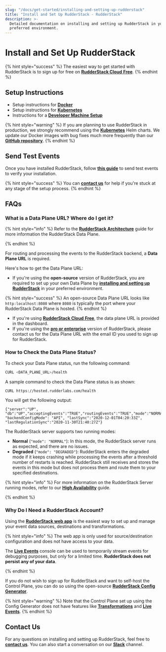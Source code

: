 ```yaml
---
slug: "/docs/get-started/installing-and-setting-up-rudderstack"
title: "Install and Set Up RudderStack - RudderStack"
description: >-
  Detailed documentation on installing and setting up RudderStack in your
  preferred environment.
---
```


# Install and Set Up RudderStack

{% hint style="success" %}
The easiest way to get started with RudderStack is to sign up for free on
[**RudderStack Cloud**
**Free**](https://app.rudderlabs.com/signup?type=freetrial).
{% endhint %}

## Setup Instructions

- Setup instructions for [**Docker**](docker.md)
- Setup instructions for [**Kubernetes**](kubernetes.md)
- Instructions for a [**Developer Machine Setup**](developer-machine-setup.md)

{% hint style="warning" %}
If you are planning to use RudderStack in production, we strongly recommend
using the [**Kubernetes**](kubernetes.md) Helm charts. We update our Docker
images with bug fixes much more frequently than our [**GitHub
repository**](https://github.com/rudderlabs/rudder-server).
{% endhint %}

## Send Test Events

Once you have installed RudderStack, follow [**this guide**](sending-test-events.md) to send test events to verify your installation.

{% hint style="success" %}
You can [**contact
us**](https://resources.rudderstack.com/join-rudderstack-slack) for help if
you're stuck at any stage of the setup process.
{% endhint %}

## FAQs

### What is a Data Plane URL? Where do I get it?

{% hint style="info" %}
Refer to the [**RudderStack Architecture**](../rudderstack-architecture.md) guide for more information the RudderStack Data Plane.

{% endhint %}

For routing and processing the events to the RudderStack backend, a **Data Plane URL** is required.

Here's how to get the Data Plane URL:

- If you're using the **open-source** version of RudderStack, you are required to set up your own Data Plane by [**installing and setting up RudderStack**](./) in your preferred environment.

{% hint style="success" %}
An open-source Data Plane URL looks like `http:localhost:8080` where `8080` is
typically the port where your RudderStack Data Plane is hosted.
{% endhint %}

- If you're using [**RudderStack Cloud** **Free**](https://app.rudderlabs.com/signup?type=freetrial), the data plane URL is provided in the dashboard.
- If you're using the [**pro or enterprise**](https://rudderstack.com/pricing) version of RudderStack, please contact us for the Data Plane URL with the email ID you used to sign up for RudderStack.

### How to Check the Data Plane Status?

To check your Data Plane status, run the following command:

```bash
CURL <DATA_PLANE_URL>/health
```

A sample command to check the Data Plane status is as shown:

```bash
CURL https://hosted.rudderlabs.com/health
```

You will get the following output:

```text
{"server":"UP", "db":"UP","acceptingEvents":"TRUE","routingEvents":"TRUE","mode":"NORMAL","goroutines":"15364", "backendConfigMode": "API", "lastSync":"2020-12-01T04:20:33Z", "lastRegulationSync":"2020-11-30T21:40:27Z"}
```

The RudderStack server supports two running modes:

- **Normal** \(`"mode": "NORMAL"`\): In this mode, the RudderStack server runs as expected, and there are no issues.
- **Degraded** \(`"mode": "DEGRADED"`\): RudderStack enters the degraded mode if it keeps crashing while processing the events after a threshold number of restarts is reached. RudderStack still receives and stores the events in this mode but does not process them and route them to your specified destinations.

{% hint style="info" %}
For more information on the RudderStack Server running modes, refer to our [**High Availability**](../../user-guides/administrators-guide/high-availability.md) guide.

{% endhint %}

### Why Do I Need a RudderStack Account?

Using the [**RudderStack web app**](https://app.rudderstack.com/) is the easiest way to set up and manage your event data sources, destinations and transformations.

{% hint style="info" %}
The web app is only used for source/destination configuration and does not have access to your data.

The [**Live Events**](../live-events.md) console can be used to temporarily stream events for debugging purposes, but only for a limited time. **RudderStack does not persist any of your data**.

{% endhint %}

If you do not wish to sign up for RudderStack and want to self-host the Control Plane, you can do so using the open-source [**RudderStack Config Generator**](../../user-guides/how-to-guides/rudderstack-config-generator.md).

{% hint style="warning" %}
Note that the Control Plane set up using the Config Generator does not have
features like
[**Transformations**](../../adding-a-new-user-transformation-in-rudderstack/)
and [**Live Events**](../live-events.md).
{% endhint %}

## Contact Us

For any questions on installing and setting up RudderStack, feel free to [**contact us**](mailto:%20docs@rudderstack.com). You can also start a conversation on our [**Slack**](https://resources.rudderstack.com/join-rudderstack-slack) channel.
